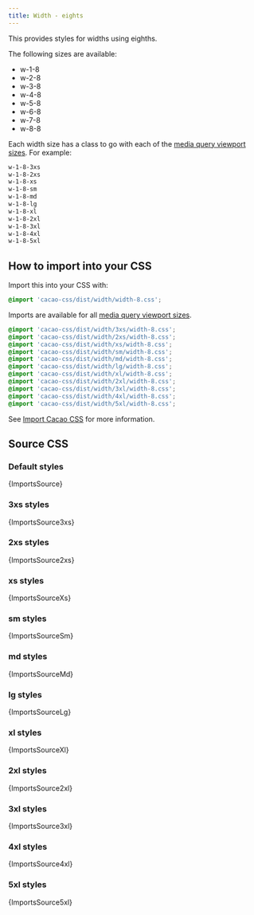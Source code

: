 ```yaml
---
title: Width - eights
---
```


This provides styles for widths using eighths.

The following sizes are available:

- w-1-8
- w-2-8
- w-3-8
- w-4-8
- w-5-8
- w-6-8
- w-7-8
- w-8-8

Each width size has a class to go with each of the [media query viewport sizes](/styles/media#viewport-media-queries). For example:

```css
w-1-8-3xs
w-1-8-2xs
w-1-8-xs
w-1-8-sm
w-1-8-md
w-1-8-lg
w-1-8-xl
w-1-8-2xl
w-1-8-3xl
w-1-8-4xl
w-1-8-5xl
```


## How to import into your CSS

Import this into your CSS with:

```css
@import 'cacao-css/dist/width/width-8.css';
```

Imports are available for all [media query viewport sizes](/styles/media#viewport-media-queries).

```css
@import 'cacao-css/dist/width/3xs/width-8.css';
@import 'cacao-css/dist/width/2xs/width-8.css';
@import 'cacao-css/dist/width/xs/width-8.css';
@import 'cacao-css/dist/width/sm/width-8.css';
@import 'cacao-css/dist/width/md/width-8.css';
@import 'cacao-css/dist/width/lg/width-8.css';
@import 'cacao-css/dist/width/xl/width-8.css';
@import 'cacao-css/dist/width/2xl/width-8.css';
@import 'cacao-css/dist/width/3xl/width-8.css';
@import 'cacao-css/dist/width/4xl/width-8.css';
@import 'cacao-css/dist/width/5xl/width-8.css';
```

See [Import Cacao CSS](/import) for more information.

## Source CSS

<!-- markdownlint-disable -->

### Default styles

<CodeBlock language="css" title="width/width-8.css">{ImportsSource}</CodeBlock>

### 3xs styles

<CodeBlock language="css" title="width/3xs/width-8.css">{ImportsSource3xs}</CodeBlock>

### 2xs styles

<CodeBlock language="css" title="width/2xs/width-8.css">{ImportsSource2xs}</CodeBlock>

### xs styles

<CodeBlock language="css" title="width/xs/width-8.css">{ImportsSourceXs}</CodeBlock>

### sm styles

<CodeBlock language="css" title="width/sm/width-8.css">{ImportsSourceSm}</CodeBlock>

### md styles

<CodeBlock language="css" title="width/md/width-8.css">{ImportsSourceMd}</CodeBlock>

### lg styles

<CodeBlock language="css" title="width/lg/width-8.css">{ImportsSourceLg}</CodeBlock>

### xl styles

<CodeBlock language="css" title="width/xl/width-8.css">{ImportsSourceXl}</CodeBlock>

### 2xl styles

<CodeBlock language="css" title="width/2xl/width-8.css">{ImportsSource2xl}</CodeBlock>

### 3xl styles

<CodeBlock language="css" title="width/3xl/width-8.css">{ImportsSource3xl}</CodeBlock>

### 4xl styles

<CodeBlock language="css" title="width/4xl/width-8.css">{ImportsSource4xl}</CodeBlock>

### 5xl styles

<CodeBlock language="css" title="width/5xl/width-8.css">{ImportsSource5xl}</CodeBlock>
